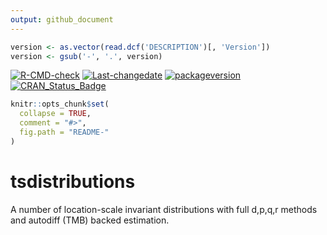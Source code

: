 ```yaml
---
output: github_document
---
```


```r
version <- as.vector(read.dcf('DESCRIPTION')[, 'Version'])
version <- gsub('-', '.', version)
```
 [![R-CMD-check](https://github.com/tsmodels/tsdistributions/actions/workflows/R-CMD-check.yaml/badge.svg)](https://github.com/tsmodels/tsdistributions/actions/workflows/R-CMD-check.yaml)
[![Last-changedate](https://img.shields.io/badge/last%20change-`r gsub('-', '--', Sys.Date())`-yellowgreen.svg)](/commits/master)
[![packageversion](https://img.shields.io/badge/Package%20version-`r version`-orange.svg?style=flat-square)](commits/master)
[![CRAN_Status_Badge](https://www.r-pkg.org/badges/version/tsdistributions)](https://cran.r-project.org/package=tsdistributions)


```r
knitr::opts_chunk$set(
  collapse = TRUE,
  comment = "#>",
  fig.path = "README-"
)
```

# tsdistributions
A number of location-scale invariant distributions with full d,p,q,r methods 
and autodiff (TMB) backed estimation.
